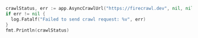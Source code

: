 ```go Go
crawlStatus, err := app.AsyncCrawlUrl("https://firecrawl.dev", nil, nil)
if err != nil {
  log.Fatalf("Failed to send crawl request: %v", err)
}
fmt.Println(crawlStatus)
```
